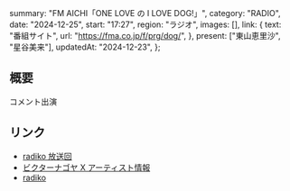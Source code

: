   summary: "FM AICHI「ONE LOVE の I LOVE DOG!」",
  category: "RADIO",
  date: "2024-12-25",
  start: "17:27",
  region: "ラジオ",
  images: [],
  link: {
    text: "番組サイト",
    url: "https://fma.co.jp/f/prg/dog/",
  },
  present: ["東山恵里沙", "星谷美来"],
  updatedAt: "2024-12-23",
};

## 概要

コメント出演

## リンク

- [radiko 放送回](https://radiko.jp/#!/ts/FMAICHI/20241225170000)
- [ビクターナゴヤ X アーティスト情報](https://x.com/victor_nagoya/status/1871416460872241233)
- [radiko](https://radiko.jp/#FMAICHI)
